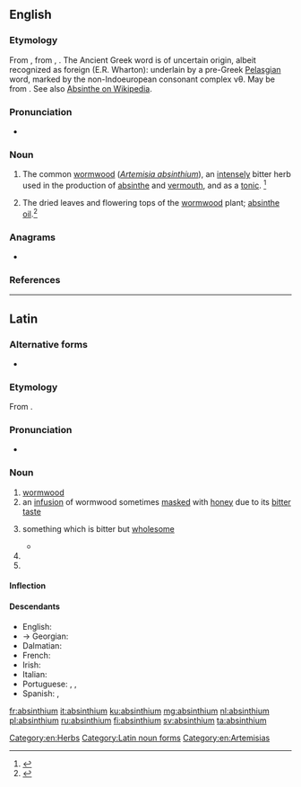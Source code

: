 {{also|Absinthium}}
==English==

===Etymology===
From {{etyl|la|en}} {{m|la|absinthium}}, from {{etyl|grc|en}} {{m|grc|ἀψίνθιον}}, {{m|grc|ἀσπίνθιον}}. The Ancient Greek word is of uncertain origin, albeit recognized as foreign (E.R. Wharton): underlain by a pre-Greek [[w:Pelasgians#Pelasgian_as_pre-Indo-European|Pelasgian]] word, marked by the non-Indoeuropean consonant complex νθ.
May be from {{etyl|fa|en}} {{m|fa|sc=fa-Arab|اسپند|tr=ispand||wild rue}}. See also [[w:Absinthe#Etymology|Absinthe on Wikipedia]].

===Pronunciation===
* {{a|US}} {{IPA|/æbˈsɪn.θi.m̩/|lang=en}}

===Noun===
{{en-noun|-}}

# {{label|en|now|rare}} The common [[wormwood]] (''[[Artemisia absinthium]]''), an [[intensely]] bitter herb used in the production of [[absinthe]] and [[vermouth]], and as a [[tonic]]. {{defdate|First attested around 1150 to 1350.}}<ref name=SOED>{{cite-book|editor=Brown, Lesley|title=The Shorter Oxford English Dictionary|year=1933|edition=5th|year_published=2003|publisher=Oxford University Press|location=Oxford, UK|isbn=978-0-19-860575-7|page=9}}</ref>
# The dried leaves and flowering tops of the [[wormwood]] plant; [[absinthe oil]].<ref>{{R:MW3 1976|page=5}}</ref>
[[Category:en:Herbs]]

===Anagrams===
* {{l|en|bismuthian}}

===References===
<references/>

----

==Latin==

===Alternative forms===
* {{l|la|apsinthium}}

===Etymology===
From {{der|la|grc|ἀψίνθιον||wormwood}}.

===Pronunciation===
* {{la-pronunc|absinthium}}

===Noun===
{{la-noun|absinthium||absinthiī|gen2=absinthī|n|second}}

# [[wormwood]]
# an [[infusion]] of wormwood sometimes [[masked]] with [[honey]] due to its [[bitter]] [[taste]]
# {{label|la|figuratively}} something which is bitter but [[wholesome]]
#* {{Q|la|Quintilian|Institutio Oratoria|3|1|5|quote=Sed nos veremur ne parum hic liber mellis et '''absinthii''' multum habere videatur|trans=But I fear that this book will have too little sweetness and too much '''wormwood'''.}}
# {{inflection of|absinthium||acc|s|lang=la}}
# {{inflection of|absinthium||voc|s|lang=la}}

====Inflection====
{{la-decl-2nd-N-ium|absinth}}

====Descendants====
* English: {{l|en|absinthe}}
* → Georgian: {{l|ka|აბზინდა}}
* Dalmatian: {{l|dlm|ascianz}}
* French: {{l|fr|absinthe}}
* Irish: {{l|ga|apsaint}}
* Italian: {{l|it|assenzio}}
* Portuguese: {{l|pt|sintro}}, {{l|pt|absíntio}}, {{l|pt|absinto}} {{qualifier|via French}}
* Spanish: {{l|es|absintio}}, {{l|es|ajenjo}}

[[Category:Latin noun forms]]
[[Category:en:Artemisias]]

[[fr:absinthium]]
[[it:absinthium]]
[[ku:absinthium]]
[[mg:absinthium]]
[[nl:absinthium]]
[[pl:absinthium]]
[[ru:absinthium]]
[[fi:absinthium]]
[[sv:absinthium]]
[[ta:absinthium]]